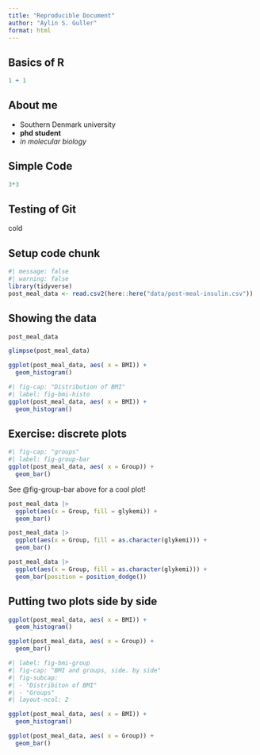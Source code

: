 ```yaml
---
title: "Reproducible Document"
author: "Aylin S. Guller"
format: html
---
```


## Basics of R

```r
1 + 1
```

## About me 

- Southern Denmark university 
- **phd student**
- *in molecular biology*

## Simple Code

```r

3*3
```

## Testing of Git

cold 

## Setup code chunk 

```r
#| message: false
#| warning: false
library(tidyverse)
post_meal_data <- read.csv2(here::here("data/post-meal-insulin.csv"))

```
## Showing the data

```r
post_meal_data

```

```r
glimpse(post_meal_data)
```

```r
ggplot(post_meal_data, aes( x = BMI)) + 
  geom_histogram()
```
```r
#| fig-cap: "Distribution of BMI"
#| label: fig-bmi-histo
ggplot(post_meal_data, aes( x = BMI)) + 
  geom_histogram()

```

## Exercise: discrete plots

```r
#| fig-cap: "groups"
#| label: fig-group-bar
ggplot(post_meal_data, aes( x = Group)) +
  geom_bar()
```

See @fig-group-bar above for a cool plot!

```r
post_meal_data |>
  ggplot(aes(x = Group, fill = glykemi)) + 
  geom_bar()
```

```r
post_meal_data |>
  ggplot(aes(x = Group, fill = as.character(glykemi))) + 
  geom_bar()

```

```r
post_meal_data |>
  ggplot(aes(x = Group, fill = as.character(glykemi))) + 
  geom_bar(position = position_dodge())

```
## Putting two plots side by side 

```r
ggplot(post_meal_data, aes( x = BMI)) + 
  geom_histogram()
```

```r
ggplot(post_meal_data, aes( x = Group)) +
  geom_bar()
```

```r
#| label: fig-bmi-group
#| fig-cap: "BMI and groups, side. by side"
#| fig-subcap: 
#| - "Distribiton of BMI"
#| - "Groups"
#| layout-ncol: 2

ggplot(post_meal_data, aes( x = BMI)) + 
  geom_histogram()

ggplot(post_meal_data, aes( x = Group)) +
  geom_bar()

```

